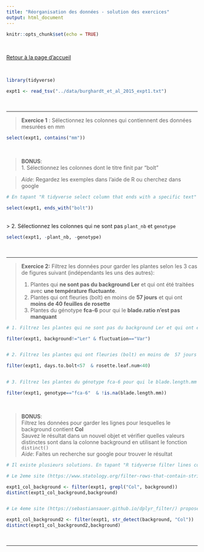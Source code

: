 ```yaml
---
title: "Réorganisation des données - solution des exercices"
output: html_document
---
```


```r
knitr::opts_chunk$set(echo = TRUE)
```
<br>

[Retour à la page d'accueil](https://scortijo.github.io/2022_L3_R/)

<br>

```r

library(tidyverse)

expt1 <- read_tsv("../data/burghardt_et_al_2015_expt1.txt")
```

<br>

******

> **Exercice 1** : Sélectionnez les colonnes qui contiennent des données mesurées en mm



```r
select(expt1, contains("mm"))
```

<br>


> **BONUS**:    
> 1. Sélectionnez les colonnes dont le titre finit par "bolt"   

> *Aide*: Regardez les exemples dans l'aide de R ou cherchez dans google


```r

# En tapant "R tidyverse select column that ends with a specific text" dans google, le 1er site (https://dplyr.tidyverse.org/reference/select.html) indique d'utiliser "ends_with" dans la fonction select

select(expt1, ends_with("bolt"))
```

<br>
> 2. Sélectionnez les colonnes qui ne sont pas `plant_nb` et `genotype` 



```r
select(expt1, -plant_nb, -genotype)
```


<br>


******

> **Exercice 2:**
> Filtrez les données pour garder les plantes selon les 3 cas de figures suivant (indépendants les uns des autres):
>
> 1. Plantes qui **ne sont pas du background Ler** et qui ont été traitées avec **une température fluctuante**.
> 2. Plantes qui ont fleuries (bolt) en moins de  **57 jours** et qui ont **moins de 40 feuilles de rosette**
> 3. Plantes du génotype **fca-6** pour qui le **blade.ratio n'est pas manquant**




```r
# 1. Filtrez les plantes qui ne sont pas du background Ler et qui ont été traitées avec une température fluctuante.

filter(expt1, background!="Ler" & fluctuation=="Var")


# 2. Filtrez les plantes qui ont fleuries (bolt) en moins de  57 jours et qui ont moins de 40 feuilles.

filter(expt1, days.to.bolt<57  & rosette.leaf.num<40)


# 3. Filtrez les plantes du génotype fca-6 pour qui le blade.length.mm n'est pas manquant

filter(expt1, genotype=="fca-6"  & !is.na(blade.length.mm))


```



<br>



>**BONUS**:   
> Filtrez les données pour garder les lignes pour lesquelles le background contient **Col**   
> Sauvez le résultat dans un nouvel objet et vérifier quelles valeurs distinctes sont dans la colonne background en utilisant le fonction `distinct()`   
> *Aide*: Faites un recherche sur google pour trouver le résultat


```r
# Il existe plusieurs solutions. En tapant "R tidyverse filter lines containing text" dans google 

# Le 2eme site (https://www.statology.org/filter-rows-that-contain-string-dplyr/) propose de faire 

expt1_col_background <- filter(expt1, grepl("Col", background))
distinct(expt1_col_background,background)


# Le 4eme site (https://sebastiansauer.github.io/dplyr_filter/) propose de faire

expt1_col_background2 <- filter(expt1, str_detect(background, "Col"))
distinct(expt1_col_background2,background)


```



<br>

******



